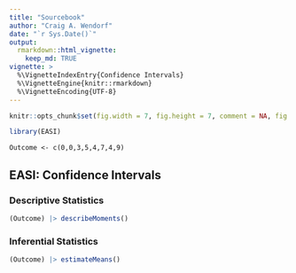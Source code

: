 ```yaml
---
title: "Sourcebook"
author: "Craig A. Wendorf"
date: "`r Sys.Date()`"
output: 
  rmarkdown::html_vignette:
    keep_md: TRUE
vignette: >
  %\VignetteIndexEntry{Confidence Intervals}
  %\VignetteEngine{knitr::rmarkdown}
  %\VignetteEncoding{UTF-8}
---
```


```r
knitr::opts_chunk$set(fig.width = 7, fig.height = 7, comment = NA, fig.path = "figures/")
```

```r
library(EASI)
```

```{r.include=FALSE}
Outcome <- c(0,0,3,5,4,7,4,9)
```

## EASI: Confidence Intervals

### Descriptive Statistics

```r
(Outcome) |> describeMoments()
```

### Inferential Statistics

```r
(Outcome) |> estimateMeans()
```
